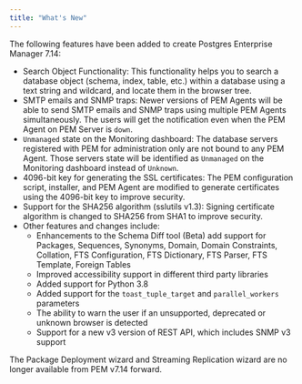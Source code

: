 ```yaml
---
title: "What's New"
---
```


The following features have been added to create Postgres Enterprise Manager 7.14:

-   Search Object Functionality: This functionality helps you to search a database object (schema, index, table, etc.) within a database using a text string and wildcard, and locate them in the browser tree.
-   SMTP emails and SNMP traps: Newer versions of PEM Agents will be able to send SMTP emails and SNMP traps using multiple PEM Agents simultaneously. The users will get the notification even when the PEM Agent on PEM Server is `down`.
-   `Unmanaged` state on the Monitoring dashboard: The database servers registered with PEM for administration only are not bound to any PEM Agent. Those servers state will be identified as `Unmanaged` on the Monitoring dashboard instead of `Unknown`.
-   4096-bit key for generating the SSL certificates: The PEM configuration script, installer, and PEM Agent are modified to generate certificates using the 4096-bit key to improve security.
-   Support for the SHA256 algorithm (sslutils v1.3): Signing certificate algorithm is changed to SHA256 from SHA1 to improve security.
-   Other features and changes include:
    -   Enhancements to the Schema Diff tool (Beta) add support for Packages, Sequences, Synonyms, Domain, Domain Constraints, Collation, FTS Configuration, FTS Dictionary, FTS Parser, FTS Template, Foreign Tables
    -   Improved accessibility support in different third party libraries
    -   Added support for Python 3.8
    -   Added support for the `toast_tuple_target` and `parallel_workers` parameters
    -   The ability to warn the user if an unsupported, deprecated or unknown browser is detected
    -   Support for a new v3 version of REST API, which includes SNMP v3 support

The Package Deployment wizard and Streaming Replication wizard are no longer available from PEM v7.14 forward.
